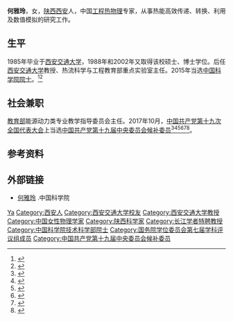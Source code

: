 {{expand|time=2016-09-26T08:44:05+00:00}}
{{refimprove|time=2016-09-26T08:44:05+00:00}}
'''何雅玲'''{{BD|1963年|9月}}，女，[[陕西|陕西]][[西安|西安]]人，中国[[工程热物理|工程热物理]]专家，从事热能高效传递、转换、利用及数值模拟的研究工作。

== 生平 ==
1985年毕业于[[西安交通大学|西安交通大学]]，1988年和2002年又取得该校硕士、博士学位。后任[[西安交通大学|西安交通大学]]教授、热流科学与工程教育部重点实验室主任。2015年当选[[中国科学院院士|中国科学院院士]]。<ref >{{cite web |url=http://news.163.com/15/1207/17/BA8I4NB200014AEE.html |language= |title=西安交大何雅玲教授当选中国科学院院士(图) |publisher=西安新闻网 |date=2015-12-07 |accessdate= |archive-url=https://web.archive.org/web/20160927061601/http://news.163.com/15/1207/17/BA8I4NB200014AEE.html |archive-date=2016-09-27 |dead-url=yes }}</ref><ref >{{cite web |url=http://www.snedu.gov.cn/jynews/jyyw/201512/07/54950.html |language= |title=西安交通大学何雅玲教授当选中国科学院院士 |publisher=西安交通大学 |date=2015-12-07 |accessdate= |archive-url=https://web.archive.org/web/20160927092559/http://www.snedu.gov.cn/jynews/jyyw/201512/07/54950.html |archive-date=2016-09-27 |dead-url=yes }}</ref>

== 社会兼职 ==
[[中华人民共和国教育部|教育部]]能源动力类专业教学指导委员会主任。2017年10月，[[中国共产党第十九次全国代表大会|中国共产党第十九次全国代表大会]]上当选[[中国共产党第十九届中央委员会候补委员列表|中国共产党第十九届中央委员会候补委员]]<ref>{{cite news|title=中国共产党第十九届中央委员会候补委员名单（172名）|url=https://news.gmw.cn/2017-10/25/content_26593954.htm|accessdate=2021-09-06|work=光明日报|agency=光明网|archive-date=2021-08-18|archive-url=https://web.archive.org/web/20210818074600/https://news.gmw.cn/2017-10/25/content_26593954.htm}}</ref><ref>{{cite news |title=十九届中央委员、候补委员、中央纪委委员名单 |url=http://news.cri.cn/20171024/f3e85cce-38bb-818d-ce36-bd4c66d0d4c6.html |accessdate=2021-09-06 |work=国际在线 |agency=国际在线 |archive-date=2021-08-18 |archive-url=https://web.archive.org/web/20210818074542/http://news.cri.cn/20171024/f3e85cce-38bb-818d-ce36-bd4c66d0d4c6.html }}</ref><ref>{{cite news |title=十九大受权发布：中国共产党第十九届中央委员会候补委员名单 |url=http://www.xinhuanet.com//politics/19cpcnc/2017-10/24/c_1121848883.htm |accessdate=2021-09-06 |work=新华网 |agency=新华网 |archive-date=2018-12-09 |archive-url=https://web.archive.org/web/20181209124324/http://www.xinhuanet.com//politics/19cpcnc/2017-10/24/c_1121848883.htm }}</ref><ref>{{cite news|title=中国共产党第十九届中央委员会候补委员名单|url=http://guoqing.china.com.cn/zy/2018-03/01/content_50628437.htm|accessdate=2021-09-06|work=中国网|agency=中国网|archive-date=2021-08-18|archive-url=https://web.archive.org/web/20210818074045/http://guoqing.china.com.cn/zy/2018-03/01/content_50628437.htm}}</ref><ref>{{cite news |title=中国共产党第十九届中央委员会候补委员名单 |url=http://www.gov.cn/guoqing/2017-10/24/content_5432328.htm |accessdate=2021-09-06 |work=中国政府网 |agency=中国政府网 |archive-date=2020-08-05 |archive-url=https://web.archive.org/web/20200805131505/http://www.gov.cn/guoqing/2017-10/24/content_5432328.htm }}</ref><ref>{{cite news |title=中国共产党第十九届中央委员会候补委员名单 |url=https://china.huanqiu.com/article/9CaKrnK5yXI |accessdate=2021-09-06 |work=环球网 |agency=环球网 |archive-date=2021-08-18 |archive-url=https://web.archive.org/web/20210818074045/https://china.huanqiu.com/article/9CaKrnK5yXI }}</ref>。

== 参考资料 ==
{{reflist}}

== 外部链接 ==
* [http://casad.cas.cn/aca/377/jskxb-201512-t20151224_4502681.html 何雅玲] {{Wayback|url=http://casad.cas.cn/aca/377/jskxb-201512-t20151224_4502681.html |date=20190112195829 }}.中国科学院

{{中国科学院技术科学部院士}}
{{国务院学位委员会第七届学科评议组/动力工程及工程热物理}}
{{第八批“长江学者奖励计划”特聘教授}}

{{Authority control}}
{{DEFAULTSORT:He}}
[[Category:何姓|Ya]]
[[Category:西安人|Category:西安人]]
[[Category:西安交通大学校友|Category:西安交通大学校友]]
[[Category:西安交通大学教授|Category:西安交通大学教授]]
[[Category:中国女性物理学家|Category:中国女性物理学家]]
[[Category:陕西科学家|Category:陕西科学家]]
[[Category:长江学者特聘教授|Category:长江学者特聘教授]]
[[Category:中国科学院技术科学部院士|Category:中国科学院技术科学部院士]]
[[Category:国务院学位委员会第七届学科评议组成员|Category:国务院学位委员会第七届学科评议组成员]]
[[Category:中国共产党第十九届中央委员会候补委员|Category:中国共产党第十九届中央委员会候补委员]]